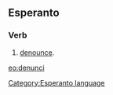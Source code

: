 ==Esperanto==
===Verb===
# [[denounce]].

[[eo:denunci]]
[[Category:Esperanto language]]
{{Universala Vortaro}}